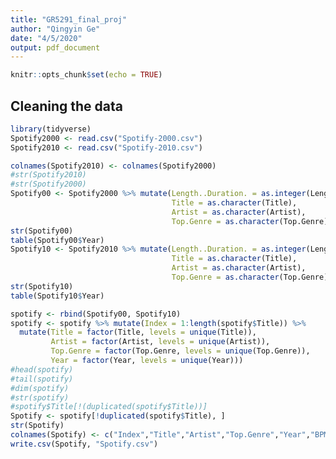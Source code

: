 ```yaml
---
title: "GR5291_final_proj"
author: "Qingyin Ge"
date: "4/5/2020"
output: pdf_document
---
```


```r
knitr::opts_chunk$set(echo = TRUE)
```

## Cleaning the data
```r
library(tidyverse)
Spotify2000 <- read.csv("Spotify-2000.csv")
Spotify2010 <- read.csv("Spotify-2010.csv")
```

```r
colnames(Spotify2010) <- colnames(Spotify2000)
#str(Spotify2010)
#str(Spotify2000)
Spotify00 <- Spotify2000 %>% mutate(Length..Duration. = as.integer(Length..Duration. ), 
                                    Title = as.character(Title), 
                                    Artist = as.character(Artist), 
                                    Top.Genre = as.character(Top.Genre))
str(Spotify00)
table(Spotify00$Year)
Spotify10 <- Spotify2010 %>% mutate(Length..Duration. = as.integer(Length..Duration. ), 
                                    Title = as.character(Title), 
                                    Artist = as.character(Artist), 
                                    Top.Genre = as.character(Top.Genre))
str(Spotify10)
table(Spotify10$Year)
```



```r
spotify <- rbind(Spotify00, Spotify10)
spotify <- spotify %>% mutate(Index = 1:length(spotify$Title)) %>% 
  mutate(Title = factor(Title, levels = unique(Title)),
         Artist = factor(Artist, levels = unique(Artist)),
         Top.Genre = factor(Top.Genre, levels = unique(Top.Genre)),
         Year = factor(Year, levels = unique(Year)))
#head(spotify)
#tail(spotify)
#dim(spotify)
#str(spotify)
#spotify$Title[!(duplicated(spotify$Title))]
Spotify <- spotify[!duplicated(spotify$Title), ]
str(Spotify)
colnames(Spotify) <- c("Index","Title","Artist","Top.Genre","Year","BPM", "Energy","Danceability","Loudness","Liveness","Valence", "Duration","Acousticness","Speechiness","Popularity")
write.csv(Spotify, "Spotify.csv")
```